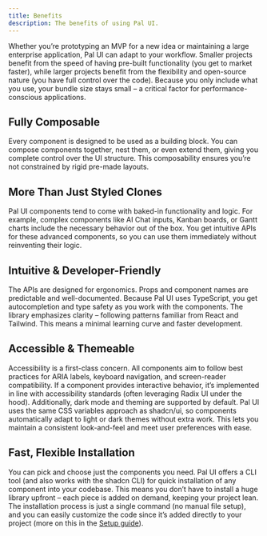 ```yaml
---
title: Benefits
description: The benefits of using Pal UI.
---
```


Whether you’re prototyping an MVP for a new idea or maintaining a large enterprise application, Pal UI can adapt to your workflow. Smaller projects benefit from the speed of having pre-built functionality (you get to market faster), while larger projects benefit from the flexibility and open-source nature (you have full control over the code). Because you only include what you use, your bundle size stays small – a critical factor for performance-conscious applications.

## Fully Composable

Every component is designed to be used as a building block. You can compose components together, nest them, or even extend them, giving you complete control over the UI structure. This composability ensures you’re not constrained by rigid pre-made layouts.

## More Than Just Styled Clones

Pal UI components tend to come with baked-in functionality and logic. For example, complex components like AI Chat inputs, Kanban boards, or Gantt charts include the necessary behavior out of the box. You get intuitive APIs for these advanced components, so you can use them immediately without reinventing their logic.

## Intuitive & Developer-Friendly

The APIs are designed for ergonomics. Props and component names are predictable and well-documented. Because Pal UI uses TypeScript, you get autocompletion and type safety as you work with the components. The library emphasizes clarity – following patterns familiar from React and Tailwind. This means a minimal learning curve and faster development.

## Accessible & Themeable

Accessibility is a first-class concern. All components aim to follow best practices for ARIA labels, keyboard navigation, and screen-reader compatibility. If a component provides interactive behavior, it’s implemented in line with accessibility standards (often leveraging Radix UI under the hood). Additionally, dark mode and theming are supported by default. Pal UI uses the same CSS variables approach as shadcn/ui, so components automatically adapt to light or dark themes without extra work. This lets you maintain a consistent look-and-feel and meet user preferences with ease.

## Fast, Flexible Installation

You can pick and choose just the components you need. Pal UI offers a CLI tool (and also works with the shadcn CLI) for quick installation of any component into your codebase. This means you don’t have to install a huge library upfront – each piece is added on demand, keeping your project lean. The installation process is just a single command (no manual file setup), and you can easily customize the code since it’s added directly to your project (more on this in the [Setup guide](/docs/setup)).
